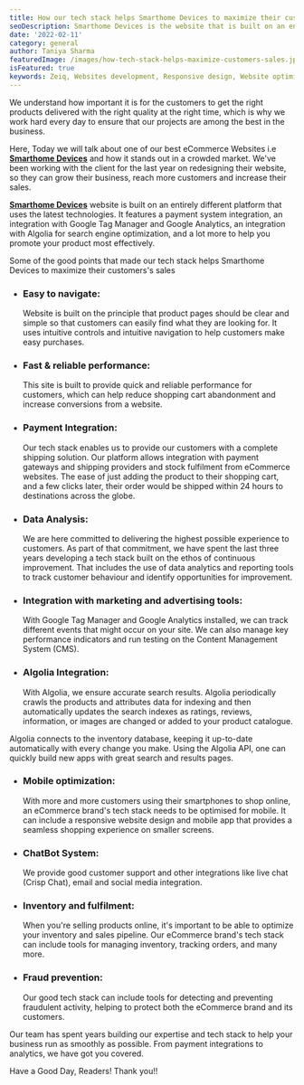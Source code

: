 ```yaml
---
title: How our tech stack helps Smarthome Devices to maximize their customers's sales
seoDescription: Smarthome Devices is the website that is built on an entirely different platform which uses the latest technologies. It features a payment system integration, an integration with Google Tag Manager and Google Analytics, an integration with Algolia for search engine optimization, and a lot more to help you promote your product most effectively.
date: '2022-02-11'
category: general
author: Taniya Sharma
featuredImage: /images/how-tech-stack-helps-maximize-customers-sales.jpg
isFeatured: true
keywords: Zeiq, Websites development, Responsive design, Website optimization, E-commerce development, Content management systems (CMS), Website security, Search engine optimization (SEO), JavaScript frameworks , React, Nextjs, Cloud hosting (e.g. AWS, Azure, Google Cloud)
---
```


We understand how important it is for the customers to get the right products delivered with the right quality at the right time, which is why we work hard every day to ensure that our projects are among the best in the business.

Here, Today we will talk about one of our best eCommerce Websites i.e **[Smarthome Devices](https://shdevices.ca)** and how it stands out in a crowded market. We've been working with the client for the last year on redesigning their website, so they can grow their business, reach more customers and increase their sales.

**[Smarthome Devices](https://shdevices.ca)** website is built on an entirely different platform that uses the latest technologies. It features a payment system integration, an integration with Google Tag Manager and Google Analytics, an integration with Algolia for search engine optimization, and a lot more to help you promote your product most effectively.

Some of the good points that made our tech stack helps Smarthome Devices to maximize their customers's sales

- ### Easy to navigate:

  Website is built on the principle that product pages should be clear and simple so that customers can easily find what they are looking for. It uses intuitive controls and intuitive navigation to help customers make easy purchases.

- ### Fast & reliable performance:

  This site is built to provide quick and reliable performance for customers, which can help reduce shopping cart abandonment and increase conversions from a website.

- ### Payment Integration:

  Our tech stack enables us to provide our customers with a complete shipping solution. Our platform allows integration with payment gateways and shipping providers and stock fulfilment from eCommerce websites. The ease of just adding the product to their shopping cart, and a few clicks later, their order would be shipped within 24 hours to destinations across the globe.

- ### Data Analysis:

  We are here committed to delivering the highest possible experience to customers. As part of that commitment, we have spent the last three years developing a tech stack built on the ethos of continuous improvement. That includes the use of data analytics and reporting tools to track customer behaviour and identify opportunities for improvement.

- ### Integration with marketing and advertising tools:

  With Google Tag Manager and Google Analytics installed, we can track different events that might occur on your site. We can also manage key performance indicators and run testing on the Content Management System (CMS).

- ### Algolia Integration:
  With Algolia, we ensure accurate search results. Algolia periodically crawls the products and attributes data for indexing and then automatically updates the search indexes as ratings, reviews, information, or images are changed or added to your product catalogue.

Algolia connects to the inventory database, keeping it up-to-date automatically with every change you make. Using the Algolia API, one can quickly build new apps with great search and results pages.

- ### Mobile optimization:

  With more and more customers using their smartphones to shop online, an eCommerce brand's tech stack needs to be optimised for mobile. It can include a responsive website design and mobile app that provides a seamless shopping experience on smaller screens.

- ### ChatBot System:

  We provide good customer support and other integrations like live chat (Crisp Chat), email and social media integration.

- ### Inventory and fulfilment:

  When you're selling products online, it's important to be able to optimize your inventory and sales pipeline. Our eCommerce brand's tech stack can include tools for managing inventory, tracking orders, and many more.

- ### Fraud prevention:
  Our good tech stack can include tools for detecting and preventing fraudulent activity, helping to protect both the eCommerce brand and its customers.

Our team has spent years building our expertise and tech stack to help your business run as smoothly as possible. From payment integrations to analytics, we have got you covered.

Have a Good Day, Readers!
Thank you!!
